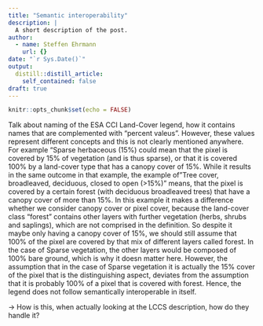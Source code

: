 ```yaml
---
title: "Semantic interoperability"
description: |
  A short description of the post.
author:
  - name: Steffen Ehrmann
    url: {}
date: "`r Sys.Date()`"
output:
  distill::distill_article:
    self_contained: false
draft: true
---
```



```r
knitr::opts_chunk$set(echo = FALSE)
```

Talk about naming of the ESA CCI Land-Cover legend, how it contains names that are complemented with "percent valeus". However, these values represent different concepts and this is not clearly mentioned anywhere. For example "Sparse herbaceous (15\%) could mean that the pixel is covered by 15\% of vegetation (and is thus sparse), or that it is covered 100\% by a land-cover type that has a canopy cover of 15\%. While it results in the same outcome in that example, the example of "Tree cover, broadleaved, deciduous, closed to open (>15\%)" means, that the pixel is covered by a certain forest (with deciduous broadleaved trees) that have a canopy cover of more than 15\%. In this example it makes a difference whether we consider canopy cover or pixel cover, because the land-cover class "forest" contains other layers with further vegetation (herbs, shrubs and saplings), which are not comprised in the definition. So despite it maybe only having a canopy cover of 15\%, we should still assume that 100\% of the pixel are covered by that mix of different layers called forest. In the case of Sparse vegetation, the other layers would be composed of 100\% bare ground, which is why it doesn matter here. However, the assumption that in the case of Sparse vegetation it is actually the 15\% cover of the pixel that is the distinguishing aspect, deviates from the assumption that it is probably 100\% of a pixel that is covered with forest. Hence, the legend does not follow semantically interoperable in itself.

-> How is this, when actually looking at the LCCS description, how do they handle it?
